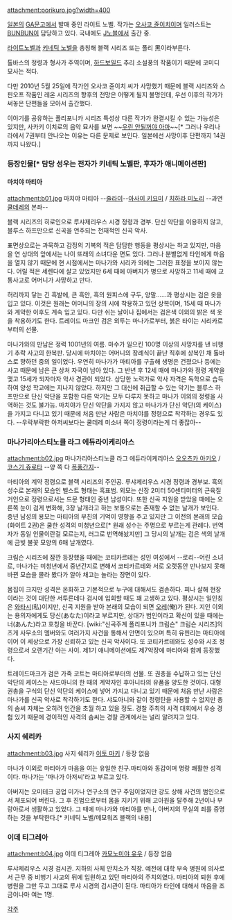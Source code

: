 attachment:porikuro.jpg?width=400

[[일본]]의 [[GA문고]]에서 발매 중인 라이트 노벨. 작가는 [[오사코 쥰이치]]이며 일러스트는 [[BUNBUN]]이 담당하고 있다. 국내에도 [[J노블]]에서 출간 중.

[[라이트노벨]]과 [[키네틱 노벨]]을 총칭해 블랙 시리즈 또는 폴리 黑이라부른다.

톨바스의 정령과 형사가 주역이며, [[하드보일드]] 추리 소설풍의 작품이기 때문에 코미디 묘사는 적다. 

다만 2010년 5월 25일에 작가인 오사코 쥰이치 씨가 사망했기 때문에 블랙 시리즈와 스핀오프 작품인 레온 시리즈의 향후의 전망은 어떻게 될지 불명인데, 우선 이후의 작가가 써놓은 단편들을 모아서 출간했다.

이야기를 공유하는 폴리포니카 시리즈 특성상 다른 작가가 완결시킬 수 있는 가능성은 있지만, 사카키 이치로의 음악 묘사를 보면 ~~[[우린 안될꺼야 아마]]~~[* 그러나 우리나라에서 7권부터 안나오는 이유는 다른 문제로 보인다. 일본에선 사망이후 단편까지 14권까지 나왔다.]
=== 등장인물[* 담당 성우는 전자가 키네틱 노벨판, 후자가 애니메이션판] ===
==== 마치야 마티아 ====
attachment:b01.jpg
마치야 마티아
--[[줄라이]]--[[아사이 키요미]] / [[치하라 미노리]] --과연 [[쿨데레]]의 본좌--

블랙 시리즈의 히로인으로 루샤제리우스 시경 정령과 경부. 단신 악단을 이용하지 않고, 블루스 하프만으로 신곡을 연주되는 천재적인 신곡 악사. 

표면상으로는 과묵하고 감정의 기복의 적은 담담한 행동을 평상시는 하고 있지만, 마음을 연 상대의 앞에서는 나이 또래의 소녀다운 면도 있다. 그러나 분별없게 타인에게 마음을 열지 않기 때문에 현 시점에서는 마나가와 시리카 외에는 그러한 표정을 보이지 않는다. 어릴 적은 세렌다에 살고 있었지만 6세 때에 아버지가 병으로 사망하고 11세 때에 교통사고로 어머니가 사망하고 만다.

허리까지 닿는 긴 흑발에, 큰 흑안, 흑의 원피스에 구두, 양말……과 평상시는 검은 옷을 입고 있다. 이것은 원래는 어머니의 장의 시에 착용하고 있던 상복이며, 15세 때 마나가와 계약한 이후도 계속 입고 있다. 다만 쉬는 날이나 집에서는 검은색 이외의 밝은 색 옷을 착용하기도 한다. 트레이드 마크인 검은 외투는 마나가로부터, 붉은 타이는 시리카로부터의 선물.

마나가와의 만남은 정력 1001년의 여름. 마수가 일으킨 100명 이상의 사망자를 낸 비행기 추락 사고의 한복판. 당시에 마치야는 어머니의 장례식이 끝난 직후에 상복인 채 톨바스로 향하던 중의 일이었다. 우연히 마나가가 마티아를 구출해 생명은 건졌으나 등에는 사고 때문에 남은 큰 상처 자국이 남아 있다. 그 반년 후 12세 때에 마나가와 정령 계약을 맺고 15세가 되자마자 악사 경관이 되었다. 상당한 노력가로 악사 자격은 독학으로 습득하여 양성 학교에는 지나지 않았다. 하지만 그 대신에 취급할 수 있는 악기는 블루스 하프만으로 단신 악단을 포함한 다른 악기는 모두 다루지 못하고 마나가 이외의 정령을 사역하는 것도 불가능. 마치야가 단신 악단을 가지지 않고 마나가가 단신 악단(의 케이스)을 가지고 다니고 있기 때문에 처음 만난 사람은 마치야를 정령으로 착각하는 경우도 있다. --우락부락한 아저씨보다는 쿨데레 미소녀 쪽이 정령이라는게 더 좋잖아--

=== 마나가리아스티노클 라그 에듀라이케리아스 ===
attachment:b02.jpg
마나가리아스티노클 라그 에듀라이케리아스
[[오오츠카 아키오]] / [[코스기 쥬로타]] --양 쪽 다 [[폭풍간지]]--

마티아의 계약 정령으로 블랙 시리즈의 주인공. 루샤제리우스 시경 정령과 경부보. 흑의 성수로 본래의 모습인 벨스트 형태는 흑표범. 외모는 신장 2미터 50센티미터의 근육질 거인으로 정령으로서는 드문 형태인 중년 남성이다. 또한 신곡 지원을 받았을 때에는 오른쪽 눈이 검게 변화해, 3장 날개라고 하는 보통으로는 존재할 수 없는 날개가 보인다. 중년 남성의 용모는 마티아의 부친의 기억이 영향을 주고 있지만 그 이전의 본래의 모습(화이트 2권)은 쿨한 성격의 미청년으로[* 원래 성수는 주명으로 부르는게 관례다. 번역자가 동일 인물이란걸 모르는지, 러그로 번역해놨지만] 그 당시의 날개는 검은 색의 날개에 금빛 불꽃 모양의 6매 날개였다. 

크림슨 시리즈에 잠깐 등장했을 때에는 코티카르테는 성인 여성에서 --로리--어린 소녀로, 마나가는 미청년에서 중년간지로 변해서 코티카르테와 서로 오랫동안 만나보지 못해 바뀐 모습을 몰라 봤다가 알아 채고는 놀라는 장면이 있다.

몸집이 크지만 성격은 온화하고 기본적으로 누구에 대해서도 겸손하다. 피나 살해 현장이라는 것이 대단한 서투른데다 검시에 입회할 때도 꽤 고생하고 있다. 평상시는 일인칭은 [[와타시]](私)이지만, 신곡 지원을 받아 본래의 모습이 되면 [[오레]](俺)가 된다. 지인 이외는 용의자에게도 당신(あなた)이라고 부르지만, 상대가 범인이라고 확신이 있을 때에는 너(あんた)라고 호칭을 바꾼다. [wiki:"신곡주계 폴리포니카 크림슨" 크림슨 시리즈]의 츠게 사무소의 멤버와도 여러가지 사건을 통해서 안면이 있으며 특히 유핀리는 마티아에 이어 이 세상으로 가장 신뢰하고 있는 신곡 악사이다. 또 코티카르테와도 성수와 시조 정령으로서 오랜기간 아는 사이. 제1기 애니메이션에도 제7악장에 마티아와 함께 등장했다.

트레이드마크가 검은 가죽 코트는 마티아로부터의 선물. 또 권총을 수납하고 있는 단신 악단의 케이스는 샤드아니의 한 때의 계약자인 후아니타의 유품을 양도한 것이다. 대형 권총을 구식의 단신 악단의 케이스에 넣어 가지고 다니고 있기 때문에 처음 만난 사람은 마나가를 신곡 악사로 착각하기도 한다. 샤도아니와 같이 정령탄을 사용할 수 없지만 총의 솜씨 자체는 오히려 인간을 초월 하고 있을 정도. 경찰 주최의 사격 대회에서 우승 경험 있기 때문에 경이적인 사격의 솜씨는 경찰 관계에서는 널리 알려지고 있다.

=== 사지 쉐리카 ===
attachment:b03.jpg
사지 쉐리카
[[이토 마키]] / 등장 없음

마나가 이외로 마티아가 마음을 여는 유일한 친구.마티아와 동갑이며 명랑 쾌활한 성격이다. 마나가는 '마나가 아저씨'라고 부르고 있다.

아버지는 오미테크 공업 미가나 연구소의 연구 주임이었지만 강도 상해 사건의 범인으로서 체포되어 버린다. 그 후 진범으로부터 몸을 지키기 위해 고아원을 탈주해 2년이나 부랑아로서 생활하고 있었다. 그 때에 마나가와 마티아를 만나, 아버지의 무실의 죄를 증명하는 것을 부탁한다.[* 키네틱 노벨/메모워즈 블랙의 내용]

=== 이데 티그레아 ===
attachment:b04.jpg
이데 티그레아
[[카모노미야 유우]] / 등장 없음

루샤제리우스 시경 검시관. 지하의 사체 안치소가 직장. 예전에 대학 부속 병원에 의사로서 근무 중 비행기 사고의 뒤에 입원하고 있던 마티아의 주치의였다. 마티아의 퇴원 후에 병원을 그만 두고 그대로 루샤 시경의 검시관이 된다. 마티아가 타인에 대해서 마음을 조금이나마 여는 1명.

[[각주]]
